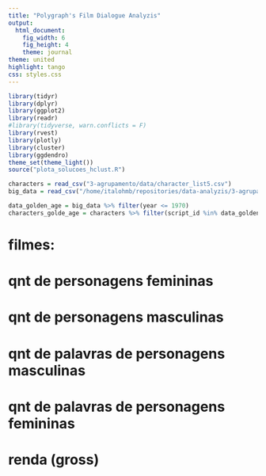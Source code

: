 ```yaml
---
title: "Polygraph's Film Dialogue Analyzis"
output:
  html_document:
    fig_width: 6
    fig_height: 4
    theme: journal
theme: united
highlight: tango
css: styles.css
---
```

```r
library(tidyr)
library(dplyr)
library(ggplot2)
library(readr)
#library(tidyverse, warn.conflicts = F)
library(rvest)
library(plotly)
library(cluster)
library(ggdendro)
theme_set(theme_light())
source("plota_solucoes_hclust.R")
```


```r
characters = read_csv("3-agrupamento/data/character_list5.csv")
big_data = read_csv("/home/italohmb/repositories/data-analyzis/3-agrupamento/data/meta_data7.csv") %>% na.omit()
```
```r
data_golden_age = big_data %>% filter(year <= 1970) 
characters_golde_age = characters %>% filter(script_id %in% data_golden_age$script_id) %>% select(-c(age))
```

# filmes:
#   qnt de personagens femininas
#   qnt de personagens masculinas
#   qnt de palavras de personagens masculinas
#   qnt de palavras de personagens femininas
#   renda (gross)

